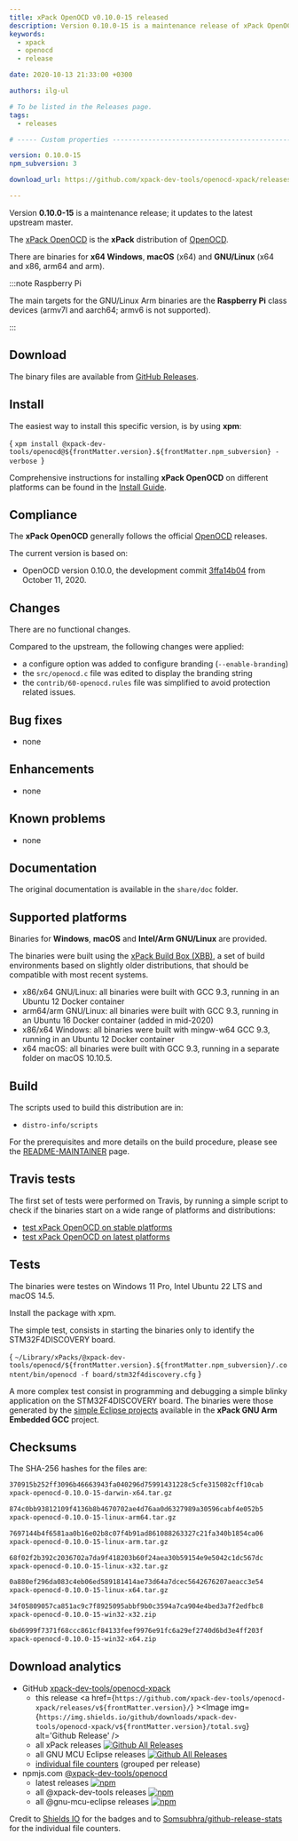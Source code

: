 ```yaml
---
title: xPack OpenOCD v0.10.0-15 released
description: Version 0.10.0-15 is a maintenance release of xPack OpenOCD.
keywords:
  - xpack
  - openocd
  - release

date: 2020-10-13 21:33:00 +0300

authors: ilg-ul

# To be listed in the Releases page.
tags:
  - releases

# ----- Custom properties -----------------------------------------------------

version: 0.10.0-15
npm_subversion: 3

download_url: https://github.com/xpack-dev-tools/openocd-xpack/releases/tag/v0.10.0-15/

---
```


<head><title>{frontMatter.title}</title></head>
<head><meta property="og:title" content={frontMatter.title} /></head>

Version **0.10.0-15** is a maintenance release; it updates to the latest upstream master.

<!-- truncate -->


The [xPack OpenOCD](https://xpack-dev-tools.github.io/openocd-xpack/)
is the **xPack** distribution of
[OpenOCD](https://openocd.org).

There are binaries for **x64 Windows**,
**macOS** (x64) and **GNU/Linux** (x64 and x86, arm64 and arm).

:::note Raspberry Pi

The main targets for the GNU/Linux Arm
binaries are the **Raspberry Pi** class devices (armv7l and aarch64;
armv6 is not supported).

:::

## Download

The binary files are available from <a href={frontMatter.download_url}>GitHub Releases</a>.

## Install

The easiest way to install this specific version, is by using **xpm**:

<CodeBlock language="console"> {
`xpm install @xpack-dev-tools/openocd@${frontMatter.version}.${frontMatter.npm_subversion} -verbose
`} </CodeBlock>

Comprehensive instructions for installing **xPack OpenOCD** on different platforms
can be found in the [Install Guide](/docs/install/).

## Compliance

The **xPack OpenOCD** generally follows the official
[OpenOCD](https://openocd.org) releases.

The current version is based on:

- OpenOCD version 0.10.0, the development commit
[3ffa14b04](https://github.com/xpack-dev-tools/openocd/commit/3ffa14b043225b9766132b1979db7ddb8d91ba5e)
from October 11, 2020.

## Changes

There are no functional changes.

Compared to the upstream, the following changes were applied:

- a configure option was added to configure branding (`--enable-branding`)
- the `src/openocd.c` file was edited to display the branding string
- the `contrib/60-openocd.rules` file was simplified to avoid protection
  related issues.

## Bug fixes

- none

## Enhancements

- none

## Known problems

- none

## Documentation

The original documentation is available in the `share/doc` folder.

## Supported platforms

Binaries for **Windows**, **macOS** and **Intel/Arm GNU/Linux** are provided.

The binaries were built using the
[xPack Build Box (XBB)](https://github.com/xpack/xpack-build-box), a set
of build environments based on slightly older distributions, that should be
compatible with most recent systems.

- x86/x64 GNU/Linux: all binaries were built with GCC 9.3, running in an
  Ubuntu 12 Docker container
- arm64/arm GNU/Linux: all binaries were built with GCC 9.3, running in an
  Ubuntu 16 Docker container (added in mid-2020)
- x86/x64 Windows: all binaries were built with mingw-w64 GCC 9.3, running in an
  Ubuntu 12 Docker container
- x64 macOS: all binaries were built with GCC 9.3, running in a separate
  folder on macOS 10.10.5.

## Build

The scripts used to build this distribution are in:

- `distro-info/scripts`

For the prerequisites and more details on the build procedure, please see the
[README-MAINTAINER](https://github.com/xpack-dev-tools/openocd-xpack/blob/xpack/README-MAINTAINER.md) page.

## Travis tests

The first set of tests were performed on Travis, by running
a simple script to check if the binaries start on a wide range of
platforms and distributions:

- [test xPack OpenOCD on stable platforms](https://travis-ci.org/github/xpack-dev-tools/openocd-xpack/builds/735490849)
- [test xPack OpenOCD on latest platforms](https://travis-ci.org/github/xpack-dev-tools/openocd-xpack/builds/735491108)

## Tests

The binaries were testes on Windows 11 Pro, Intel Ubuntu 22
LTS and macOS 14.5.

Install the package with xpm.

The simple test, consists in starting the binaries
only to identify the STM32F4DISCOVERY board.

<CodeBlock language="sh"> {
`~/Library/xPacks/@xpack-dev-tools/openocd/${frontMatter.version}.${frontMatter.npm_subversion}/.content/bin/openocd -f board/stm32f4discovery.cfg`
} </CodeBlock>

A more complex test consist in programming and debugging a simple blinky
application on the STM32F4DISCOVERY board. The binaries were
those generated by the
[simple Eclipse projects](https://github.com/xpack-dev-tools/arm-none-eabi-gcc-xpack/tree/xpack/tests/eclipse)
available in the **xPack GNU Arm Embedded GCC** project.

## Checksums

The SHA-256 hashes for the files are:

```txt
370915b252ff3096b46663943fa040296d75991431228c5cfe315082cff10cab
xpack-openocd-0.10.0-15-darwin-x64.tar.gz

874c0bb93812109f4136b8b4670702ae4d76aa0d6327989a30596cabf4e052b5
xpack-openocd-0.10.0-15-linux-arm64.tar.gz

7697144b4f6581aa0b16e02b8c07f4b91ad861088263327c21fa340b1854ca06
xpack-openocd-0.10.0-15-linux-arm.tar.gz

68f02f2b392c2036702a7da9f418203b60f24aea30b59154e9e5042c1dc567dc
xpack-openocd-0.10.0-15-linux-x32.tar.gz

0a880ef296da083c4eb06ed589181414ae73d64a7dcec5642676207aeacc3e54
xpack-openocd-0.10.0-15-linux-x64.tar.gz

34f05809057ca851ac9c7f8925095abbf9b0c3594a7ca904e4bed3a7f2edfbc8
xpack-openocd-0.10.0-15-win32-x32.zip

6bd6999f7371f68ccc861cf84133feef9976e91fc6a29ef2740d6bd3e4ff203f
xpack-openocd-0.10.0-15-win32-x64.zip
```

## Download analytics

- GitHub [xpack-dev-tools/openocd-xpack](https://github.com/xpack-dev-tools/openocd-xpack/)
  - this release <a href={`https://github.com/xpack-dev-tools/openocd-xpack/releases/v${frontMatter.version}/`} ><Image img={`https://img.shields.io/github/downloads/xpack-dev-tools/openocd-xpack/v${frontMatter.version}/total.svg`} alt='Github Release' /></a>
  - all xPack releases [![Github All Releases](https://img.shields.io/github/downloads/xpack-dev-tools/openocd-xpack/total.svg)](https://github.com/xpack-dev-tools/openocd-xpack/releases/)
  - all GNU MCU Eclipse releases [![Github All Releases](https://img.shields.io/github/downloads/gnu-mcu-eclipse/openocd/total.svg)](https://github.com/gnu-mcu-eclipse/openocd/releases/)
  - [individual file counters](https://somsubhra.github.io/github-release-stats/?username=xpack-dev-tools&repository=openocd-xpack) (grouped per release)
- npmjs.com [@xpack-dev-tools/openocd](https://www.npmjs.com/package/@xpack-dev-tools/openocd)
  - latest releases [![npm](https://img.shields.io/npm/dw/@xpack-dev-tools/openocd.svg)](https://www.npmjs.com/package/@xpack-dev-tools/openocd/)
  - all @xpack-dev-tools releases [![npm](https://img.shields.io/npm/dt/@xpack-dev-tools/openocd.svg)](https://www.npmjs.com/package/@xpack-dev-tools/openocd/)
  - all @gnu-mcu-eclipse releases [![npm](https://img.shields.io/npm/dt/@gnu-mcu-eclipse/openocd.svg)](https://www.npmjs.com/package/@gnu-mcu-eclipse/openocd/)

Credit to [Shields IO](https://shields.io) for the badges and to
[Somsubhra/github-release-stats](https://github.com/Somsubhra/github-release-stats)
for the individual file counters.
